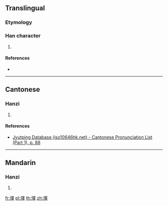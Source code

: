 {{character info/new}}
==Translingual==

===Etymology===
{{Han etym}}

===Han character===
{{Han char|rn=32|rad=土|as=09|sn=12|four=|canj=GBJJ|ids=⿰土軍}}

# {{defn|Han|sort=土09}}

====References====
* {{Han ref|kx=0233.010|dkj=05240|hdz=10467.080|uh=581A|ud=22554}}

----

==Cantonese==

===Hanzi===
{{yue-hanzi|jyut=[[waan4]]|y=waan4}}

# {{defn|lang=yue|sort=土09}}

====References====
* [http://www.iso10646hk.net/jp/document/download.jsp Jyutping Database (iso10646hk.net) - Cantonese Pronunciation List (Part 1), p. 88]

----

==Mandarin==

===Hanzi===
{{cmn-hanzi|pin=[[hún]] ([[hun2]])|wg=hun<sup>2</sup>}}

# {{defn|lang=cmn|sort=土09}}

[[fr:堚]]
[[pl:堚]]
[[th:堚]]
[[zh:堚]]